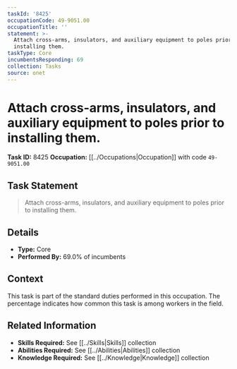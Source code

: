 ```yaml
---
taskId: '8425'
occupationCode: 49-9051.00
occupationTitle: ''
statement: >-
  Attach cross-arms, insulators, and auxiliary equipment to poles prior to
  installing them.
taskType: Core
incumbentsResponding: 69
collection: Tasks
source: onet
---
```

# Attach cross-arms, insulators, and auxiliary equipment to poles prior to installing them.

**Task ID:** 8425
**Occupation:** [[../Occupations|Occupation]] with code `49-9051.00`

## Task Statement

> Attach cross-arms, insulators, and auxiliary equipment to poles prior to installing them.

## Details

- **Type:** Core
- **Performed By:** 69.0% of incumbents

## Context

This task is part of the standard duties performed in this occupation. The percentage indicates how common this task is among workers in the field.

## Related Information

- **Skills Required:** See [[../Skills|Skills]] collection
- **Abilities Required:** See [[../Abilities|Abilities]] collection
- **Knowledge Required:** See [[../Knowledge|Knowledge]] collection
